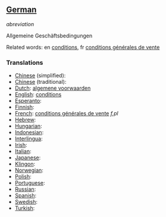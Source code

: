 ==[[German]]==

''abreviation''
 
Allgemeine Geschäftsbedingungen 

Related words: en [[conditions]], fr [[conditions générales de vente]]

===Translations===
*[[Chinese]] (simplified): [[]]
*[[Chinese]] (traditional): [[]]
*[[Dutch]]: [[algemene voorwaarden]]
*[[English]]: [[conditions]]
*[[Esperanto]]: [[]]
*[[Finnish]]: [[]]
*[[French]]: [[conditions générales de vente]] ''f,pl''
*[[Hebrew]]: [[]]
*[[Hungarian]]: [[]]
*[[Indonesian]]: [[]]
*[[Interlingua]]: [[]]
*[[Irish]]: [[]]
*[[Italian]]: [[]]
*[[Japanese]]: [[]]
*[[Klingon]]: [[]]
*[[Norwegian]]: [[]]
*[[Polish]]: [[]]
*[[Portuguese]]: [[]]
*[[Russian]]: [[]]
*[[Spanish]]: [[]]
*[[Swedish]]: [[]]
*[[Turkish]]: [[]]